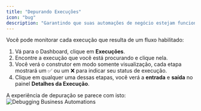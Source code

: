 ```yaml
---
title: "Depurando Execuções"
icon: "bug"
description: "Garantindo que suas automações de negócio estejam funcionando adequadamente"
---
```


Você pode monitorar cada execução que resulta de um fluxo habilitado:

1. Vá para o Dashboard, clique em **Execuções**.
2. Encontre a execução que você está procurando e clique nela.
3. Você verá o construtor em modo somente visualização, cada etapa mostrará um ✅ ou um ❌ para indicar seu status de execução.
4. Clique em qualquer uma dessas etapas, você verá a **entrada** e **saída** no painel **Detalhes da Execução**.

A experiência de depuração se parece com isto:
![Debugging Business Automations](/resources/debugging.png)
